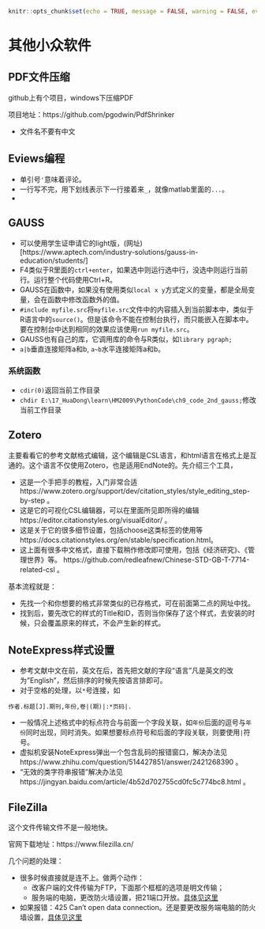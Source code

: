 ```r
knitr::opts_chunk$set(echo = TRUE, message = FALSE, warning = FALSE, eval = FALSE)
```
# 其他小众软件 {#Other}

## PDF文件压缩

github上有个项目，windows下压缩PDF

项目地址：https://github.com/pgodwin/PdfShrinker

- 文件名不要有中文

## Eviews编程
- 单引号`'`意味着评论。
- 一行写不完，用下划线表示下一行接着来`_`，就像matlab里面的`...`。
- 

## GAUSS

- 可以使用学生证申请它的light版，(网址)[https://www.aptech.com/industry-solutions/gauss-in-education/students/]
- F4类似于R里面的`ctrl+enter`，如果选中则运行选中行，没选中则运行当前行。运行整个代码使用Ctrl+R。
- GAUSS在函数中，如果没有使用类似`local x y`方式定义的变量，都是全局变量，会在函数中修改函数外的值。
- `#include myfile.src`将`myfile.src`文件中的内容插入到当前脚本中，类似于R语言中的`source()`。但是该命令不能在控制台执行，而只能嵌入在脚本中。要在控制台中达到相同的效果应该使用`run myfile.src`。
- GAUSS也有自己的库，它调用库的命令与R类似，如`library pgraph; `
- `a|b`垂直连接矩阵a和b, `a~b`水平连接矩阵a和b。

### 系统函数

- `cdir(0)`返回当前工作目录
- `chdir E:\17_HuaDong\learn\HM2009\PythonCode\ch9_code_2nd_gauss;`修改当前工作目录

## Zotero

主要看看它的参考文献格式编辑，这个编辑是CSL语言，和html语言在格式上是互通的。这个语言不仅使用Zotero，也是适用EndNote的。先介绍三个工具，

- 这是一个手把手的教程，入门非常合适 https://www.zotero.org/support/dev/citation_styles/style_editing_step-by-step 。
- 这是它的可视化CSL编辑器，可以在里面所见即所得的编辑 https://editor.citationstyles.org/visualEditor/ 。
- 这是关于它的很多细节设置，包括choose这类标签的使用等 https://docs.citationstyles.org/en/stable/specification.html。
- 这上面有很多中文格式，直接下载稍作修改即可使用，包括《经济研究》、《管理世界》等。 https://github.com/redleafnew/Chinese-STD-GB-T-7714-related-csl 。

基本流程就是：
 
- 先找一个和你想要的格式非常类似的已存格式，可在前面第二点的网址中找。
- 找到后，要先改它的样式的Title和ID，否则当你保存了这个样式，去安装的时候，只会覆盖原来的样式，不会产生新的样式。



## NoteExpress样式设置

- 参考文献中文在前，英文在后，首先把文献的字段“语言”凡是英文的改为"English"，然后排序的时候先按语言排即可。
- 对于空格的处理，以`*`号连接，如
```
作者.标题[J].期刊,年份,卷|(期)|:*页码|.
```
- 一般情况上述格式中的标点符合与前面一个字段关联，如`年份`后面的逗号与`年份`同时出现，同时消失。如果想要标点符号和后面的字段关联，则要使用`|`符号。
- 虚拟机安装NoteExpress弹出一个包含乱码的报错窗口，解决办法见 https://www.zhihu.com/question/514427851/answer/2421268390 。
- "无效的类字符串报错"解决办法见 https://jingyan.baidu.com/article/4b52d702755cd0fc5c774bc8.html 。

## FileZilla
这个文件传输文件不是一般地快。

官网下载地址：https://www.filezilla.cn/

几个问题的处理：

- 很多时候直接就是连不上。做两个动作：
  - 改客户端的文件传输为FTP，下面那个框框的选项是明文传输；
  - 服务端的电脑，更改防火墙设置，把21端口开放。[具体见这里](https://blog.csdn.net/InnovationAD/article/details/84944238?utm_medium=distribute.pc_relevant.none-task-blog-BlogCommendFromMachineLearnPai2-1.control&dist_request_id=1db1882b-159d-4705-865f-78d855fe1f50&depth_1-utm_source=distribute.pc_relevant.none-task-blog-BlogCommendFromMachineLearnPai2-1.control)

- 如果报错：425 Can't open data connection。还是要更改服务端电脑的防火墙设置，[具体见这里](https://blog.csdn.net/weixin_44284051/article/details/106277683)